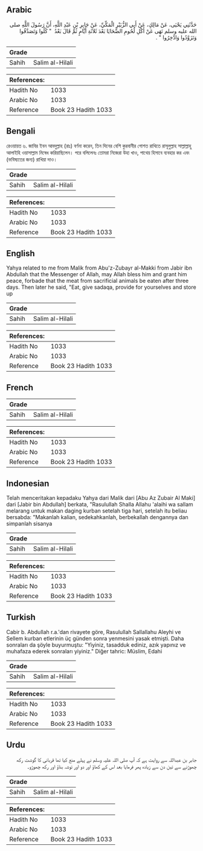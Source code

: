 ## Arabic


<div dir="rtl" lang="ar" style={{fontSize:'larger',backgroundColor:'#f8f9fa',padding:20}}>
حَدَّثَنِي يَحْيَى، عَنْ مَالِكٍ، عَنْ أَبِي الزُّبَيْرِ الْمَكِّيِّ، عَنْ جَابِرِ بْنِ عَبْدِ اللَّهِ، أَنَّ رَسُولَ اللَّهِ صلى الله عليه وسلم نَهَى عَنْ أَكْلِ لُحُومِ الضَّحَايَا بَعْدَ ثَلاَثَةِ أَيَّامٍ ثُمَّ قَالَ بَعْدُ ‏ "‏ كُلُوا وَتَصَدَّقُوا وَتَزَوَّدُوا وَادَّخِرُوا ‏"‏ ‏.‏
</div>
<div style={{backgroundColor:'#f8f9fa',padding:20, marginBottom: 10}}><table> <thead> <tr> <th>Grade</th> <th></th> </tr> </thead> <tbody> <tr><td>Sahih</td><td>Salim al-Hilali</td></tr></tbody></table><table> <thead> <tr> <th>References:</th> <th></th> </tr> </thead> <tbody><tr><td>Hadith No</td><td>1033</td></tr><tr><td>Arabic No</td><td>1033</td></tr><tr><td>Reference</td><td>Book 23 Hadith 1033</td></tr></tbody></table></div>

## Bengali


<div dir="ltr" lang="bn" style={{fontSize:'larger',backgroundColor:'#f8f9fa',padding:20}}>
রেওয়ায়ত ৬. জাবির ইবন আবদুল্লাহ (রাঃ) বর্ণনা করেন, তিন দিনের বেশি কুরবানীর গোশত রাখিতে রাসূলুল্লাহ সাল্লাল্লাহু আলাইহি ওয়াসাল্লাম নিষেধ করিয়াছিলেন। পরে বলিলেনঃ তোমরা নিজেরা উহা খাও, পাথেয় হিসাবে ব্যবহার কর এবং (ভবিষ্যতের জন্য) রাখিয়া দাও।
</div>
<div style={{backgroundColor:'#f8f9fa',padding:20, marginBottom: 10}}><table> <thead> <tr> <th>Grade</th> <th></th> </tr> </thead> <tbody> <tr><td>Sahih</td><td>Salim al-Hilali</td></tr></tbody></table><table> <thead> <tr> <th>References:</th> <th></th> </tr> </thead> <tbody><tr><td>Hadith No</td><td>1033</td></tr><tr><td>Arabic No</td><td>1033</td></tr><tr><td>Reference</td><td>Book 23 Hadith 1033</td></tr></tbody></table></div>

## English


<div dir="ltr" lang="en" style={{fontSize:'larger',backgroundColor:'#f8f9fa',padding:20}}>
Yahya related to me from Malik from Abu'z-Zubayr al-Makki from Jabir ibn Abdullah that the Messenger of Allah, may Allah bless him and grant him peace, forbade that the meat from sacrificial animals be eaten after three days. Then later he said, "Eat, give sadaqa, provide for yourselves and store up
</div>
<div style={{backgroundColor:'#f8f9fa',padding:20, marginBottom: 10}}><table> <thead> <tr> <th>Grade</th> <th></th> </tr> </thead> <tbody> <tr><td>Sahih</td><td>Salim al-Hilali</td></tr></tbody></table><table> <thead> <tr> <th>References:</th> <th></th> </tr> </thead> <tbody><tr><td>Hadith No</td><td>1033</td></tr><tr><td>Arabic No</td><td>1033</td></tr><tr><td>Reference</td><td>Book 23 Hadith 1033</td></tr></tbody></table></div>

## French


<div dir="ltr" lang="fr" style={{fontSize:'larger',backgroundColor:'#f8f9fa',padding:20}}>

</div>
<div style={{backgroundColor:'#f8f9fa',padding:20, marginBottom: 10}}><table> <thead> <tr> <th>Grade</th> <th></th> </tr> </thead> <tbody> <tr><td>Sahih</td><td>Salim al-Hilali</td></tr></tbody></table><table> <thead> <tr> <th>References:</th> <th></th> </tr> </thead> <tbody><tr><td>Hadith No</td><td>1033</td></tr><tr><td>Arabic No</td><td>1033</td></tr><tr><td>Reference</td><td>Book 23 Hadith 1033</td></tr></tbody></table></div>

## Indonesian


<div dir="ltr" lang="id" style={{fontSize:'larger',backgroundColor:'#f8f9fa',padding:20}}>
Telah menceritakan kepadaku Yahya dari Malik dari [Abu Az Zubair Al Maki] dari [Jabir bin Abdullah] berkata, "Rasulullah Shalla Allahu 'alaihi wa sallam melarang untuk makan daging kurban setelah tiga hari, setelah itu beliau bersabda: "Makanlah kalian, sedekahkanlah, berbekallah dengannya dan simpanlah sisanya
</div>
<div style={{backgroundColor:'#f8f9fa',padding:20, marginBottom: 10}}><table> <thead> <tr> <th>Grade</th> <th></th> </tr> </thead> <tbody> <tr><td>Sahih</td><td>Salim al-Hilali</td></tr></tbody></table><table> <thead> <tr> <th>References:</th> <th></th> </tr> </thead> <tbody><tr><td>Hadith No</td><td>1033</td></tr><tr><td>Arabic No</td><td>1033</td></tr><tr><td>Reference</td><td>Book 23 Hadith 1033</td></tr></tbody></table></div>

## Turkish


<div dir="ltr" lang="tr" style={{fontSize:'larger',backgroundColor:'#f8f9fa',padding:20}}>
Cabir b. Abdullah r.a.'dan rivayete göre, Rasulullah Sallallahu Aleyhi ve Sellem kurban etlerinin üç günden sonra yenmesini yasak etmişti. Daha sonraları da şöyle buyurmuştu: "Yiyiniz, tasadduk ediniz, azık yapınız ve muhafaza ederek sonraları yiyiniz." Diğer tahric: Müslim, Edahi
</div>
<div style={{backgroundColor:'#f8f9fa',padding:20, marginBottom: 10}}><table> <thead> <tr> <th>Grade</th> <th></th> </tr> </thead> <tbody> <tr><td>Sahih</td><td>Salim al-Hilali</td></tr></tbody></table><table> <thead> <tr> <th>References:</th> <th></th> </tr> </thead> <tbody><tr><td>Hadith No</td><td>1033</td></tr><tr><td>Arabic No</td><td>1033</td></tr><tr><td>Reference</td><td>Book 23 Hadith 1033</td></tr></tbody></table></div>

## Urdu


<div dir="rtl" lang="ur" style={{fontSize:'larger',backgroundColor:'#f8f9fa',padding:20}}>
جابر بن عبداللہ سے روایت ہے کہ آپ صلی اللہ علیہ وسلم نے پہلے منع کیا تھا قربانی کا گوشت رکھ چھوڑنے سے تین دن سے زیادہ پھر فرمایا بعد اس کے کھاؤ اور دو اور توشہ بناؤ اور رکھ چھوڑو۔
</div>
<div style={{backgroundColor:'#f8f9fa',padding:20, marginBottom: 10}}><table> <thead> <tr> <th>Grade</th> <th></th> </tr> </thead> <tbody> <tr><td>Sahih</td><td>Salim al-Hilali</td></tr></tbody></table><table> <thead> <tr> <th>References:</th> <th></th> </tr> </thead> <tbody><tr><td>Hadith No</td><td>1033</td></tr><tr><td>Arabic No</td><td>1033</td></tr><tr><td>Reference</td><td>Book 23 Hadith 1033</td></tr></tbody></table></div>